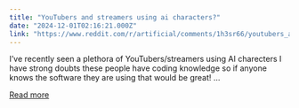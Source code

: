 ```yaml
---
title: "YouTubers and streamers using ai characters?"
date: "2024-12-01T02:16:21.000Z"
link: "https://www.reddit.com/r/artificial/comments/1h3sr66/youtubers_and_streamers_using_ai_characters/"
---
```


I’ve recently seen a plethora of YouTubers/streamers using AI charecters
 I have strong doubts these people have coding knowledge so if anyone knows the software they are using that would be great!
  ...

[Read more](https://www.reddit.com/r/artificial/comments/1h3sr66/youtubers_and_streamers_using_ai_characters/)
